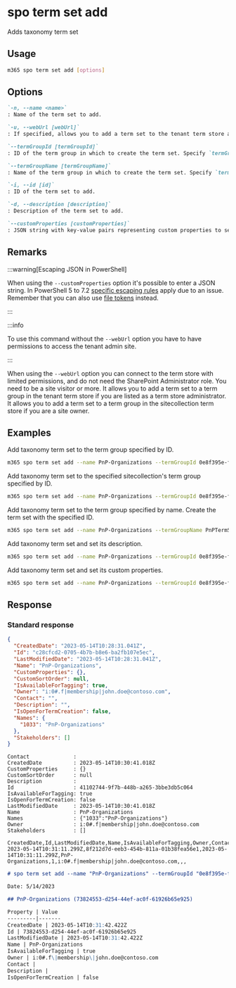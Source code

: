 
# spo term set add

Adds taxonomy term set

## Usage

```sh
m365 spo term set add [options]
```

## Options

```md definition-list
`-n, --name <name>`
: Name of the term set to add.

`-u, --webUrl [webUrl]`
: If specified, allows you to add a term set to the tenant term store as well as the sitecollection specific term store. Defaults to the tenant admin site.

`--termGroupId [termGroupId]`
: ID of the term group in which to create the term set. Specify `termGroupId` or `termGroupName` but not both.

`--termGroupName [termGroupName]`
: Name of the term group in which to create the term set. Specify `termGroupId` or `termGroupName` but not both.

`-i, --id [id]`
: ID of the term set to add.

`-d, --description [description]`
: Description of the term set to add.

`--customProperties [customProperties]`
: JSON string with key-value pairs representing custom properties to set on the term set.
```

<Global />

## Remarks

:::warning[Escaping JSON in PowerShell]

When using the `--customProperties` option it's possible to enter a JSON string. In PowerShell 5 to 7.2 [specific escaping rules](./../../../user-guide/using-cli.mdx#escaping-double-quotes-in-powershell) apply due to an issue. Remember that you can also use [file tokens](./../../../user-guide/using-cli.mdx#passing-complex-content-into-cli-options) instead.

:::

:::info

To use this command without the `--webUrl` option you have to have permissions to access the tenant admin site.

:::

When using the `--webUrl` option you can connect to the term store with limited permissions, and do not need the SharePoint Administrator role. You need to be a site visitor or more. It allows you to add a term set to a term group in the tenant term store if you are listed as a term store administrator. It allows you to add a term set to a term group in the sitecollection term store if you are a site owner.

## Examples

Add taxonomy term set to the term group specified by ID.

```sh
m365 spo term set add --name PnP-Organizations --termGroupId 0e8f395e-ff58-4d45-9ff7-e331ab728beb
```

Add taxonomy term set to the specified sitecollection's term group specified by ID.

```sh
m365 spo term set add --name PnP-Organizations --termGroupId 0e8f395e-ff58-4d45-9ff7-e331ab728beb --webUrl https://contoso.sharepoint.com/sites/project-x
```

Add taxonomy term set to the term group specified by name. Create the term set with the specified ID.

```sh
m365 spo term set add --name PnP-Organizations --termGroupName PnPTermSets --id aa70ede6-83d1-466d-8d95-30d29e9bbd7c
```

Add taxonomy term set and set its description.

```sh
m365 spo term set add --name PnP-Organizations --termGroupId 0e8f395e-ff58-4d45-9ff7-e331ab728beb --description 'Contains a list of organizations'
```

Add taxonomy term set and set its custom properties.

```sh
m365 spo term set add --name PnP-Organizations --termGroupId 0e8f395e-ff58-4d45-9ff7-e331ab728beb --customProperties '{"Property":"Value"}'
```

## Response

### Standard response

<Tabs>
  <TabItem value="JSON">

  ```json
  {
    "CreatedDate": "2023-05-14T10:28:31.041Z",
    "Id": "c28cfcd2-0705-4b7b-b8e6-ba2fb107e5ec",
    "LastModifiedDate": "2023-05-14T10:28:31.041Z",
    "Name": "PnP-Organizations",
    "CustomProperties": {},
    "CustomSortOrder": null,
    "IsAvailableForTagging": true,
    "Owner": "i:0#.f|membership|john.doe@contoso.com",
    "Contact": "",
    "Description": "",
    "IsOpenForTermCreation": false,
    "Names": {
      "1033": "PnP-Organizations"
    },
    "Stakeholders": []
  }
  ```

  </TabItem>
  <TabItem value="Text">

  ```text
  Contact              :
  CreatedDate          : 2023-05-14T10:30:41.018Z
  CustomProperties     : {}
  CustomSortOrder      : null
  Description          :
  Id                   : 41102744-9f7b-448b-a265-3bbe3db5c064
  IsAvailableForTagging: true
  IsOpenForTermCreation: false
  LastModifiedDate     : 2023-05-14T10:30:41.018Z
  Name                 : PnP-Organizations
  Names                : {"1033":"PnP-Organizations"}
  Owner                : i:0#.f|membership|john.doe@contoso.com
  Stakeholders         : []
  ```

  </TabItem>
  <TabItem value="CSV">

  ```csv
  CreatedDate,Id,LastModifiedDate,Name,IsAvailableForTagging,Owner,Contact,Description,IsOpenForTermCreation
  2023-05-14T10:31:11.299Z,8f212d7d-eeb3-454b-811a-01b38fea56e1,2023-05-14T10:31:11.299Z,PnP-Organizations,1,i:0#.f|membership|john.doe@contoso.com,,,
  ```

  </TabItem>
  <TabItem value="Markdown">

  ```md
  # spo term set add --name "PnP-Organizations" --termGroupId "0e8f395e-ff58-4d45-9ff7-e331ab728beb"

  Date: 5/14/2023

  ## PnP-Organizations (73824553-d254-44ef-ac0f-61926b65e925)

  Property | Value
  ---------|-------
  CreatedDate | 2023-05-14T10:31:42.422Z
  Id | 73824553-d254-44ef-ac0f-61926b65e925
  LastModifiedDate | 2023-05-14T10:31:42.422Z
  Name | PnP-Organizations
  IsAvailableForTagging | true
  Owner | i:0#.f\|membership\|john.doe@contoso.com
  Contact |
  Description |
  IsOpenForTermCreation | false
  ```

  </TabItem>
</Tabs>

